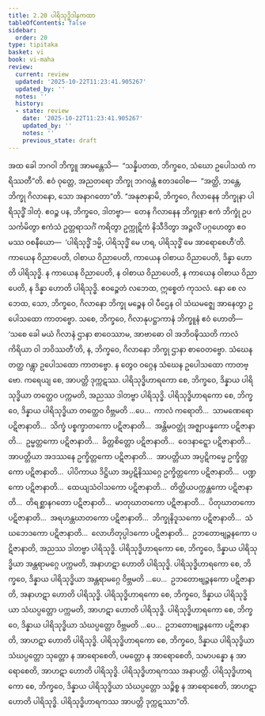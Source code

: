```yaml
---
title: 2.20 ပါရိသုဒ္ဓိဒါနကထာ
tableOfContents: false
sidebar:
  order: 20
type: tipitaka
basket: vi
book: vi-maha
review:
  current: review
  updated: '2025-10-22T11:23:41.905267'
  updated_by: ''
  notes: ''
  history:
  - state: review
    date: '2025-10-22T11:23:41.905267'
    updated_by: ''
    notes: ''
    previous_state: draft
---
```



<ReviewStatus review={frontmatter.review} showDetails={true} />

<HypothesisAnnotation frontmatter={frontmatter} />

<DynamicBreadcrumb />

<Division number="164" book="vi-maha" e="ch" v="3" p="161">

<Paragraph number="678" book="vi-maha">
အထ ခေါ ဘဂဝါ ဘိက္ခူ အာမန္တေသိ—  “သန္နိပတထ, ဘိက္ခဝေ, သံဃော ဥပေါသထံ ကရိဿတီ”တိ. ဧဝံ ဝုတ္တေ, အညတရော ဘိက္ခု ဘဂဝန္တံ ဧတဒဝေါစ—  “အတ္ထိ, ဘန္တေ, ဘိက္ခု ဂိလာနော, သော အနာဂတော”တိ.
</Paragraph>

<Paragraph number="679" book="vi-maha">
“အနုဇာနာမိ, ဘိက္ခဝေ, ဂိလာနေန ဘိက္ခုနာ ပါရိသုဒ္ဓိံ ဒါတုံ. ဧဝဉ္စ ပန, ဘိက္ခဝေ, ဒါတဗ္ဗာ—  တေန ဂိလာနေန ဘိက္ခုနာ ဧကံ ဘိက္ခုံ ဥပသင်္ကမိတွာ ဧကံသံ ဥတ္တရာသင်္ဂံ ကရိတွာ ဥက္ကုဋိကံ နိသီဒိတွာ အဉ္ဇလိံ ပဂ္ဂဟေတွာ ဧဝမဿ ဝစနီယော—  ‘ပါရိသုဒ္ဓိံ ဒမ္မိ, ပါရိသုဒ္ဓိံ မေ ဟရ, ပါရိသုဒ္ဓိံ မေ အာရောစေဟီ’တိ. ကာယေန ဝိညာပေတိ, ဝါစာယ ဝိညာပေတိ, ကာယေန ဝါစာယ ဝိညာပေတိ, ဒိန္နာ ဟောတိ ပါရိသုဒ္ဓိ. န ကာယေန ဝိညာပေတိ, န ဝါစာယ ဝိညာပေတိ, န ကာယေန ဝါစာယ ဝိညာပေတိ, န ဒိန္နာ ဟောတိ ပါရိသုဒ္ဓိ. ဧဝဉ္စေတံ လဘေထ, ဣစ္စေတံ ကုသလံ. နော စေ လဘေထ, သော, ဘိက္ခဝေ, ဂိလာနော ဘိက္ခု မဉ္စေန ဝါ ပီဌေန ဝါ သံဃမဇ္ဈေ အာနေတွာ ဥပေါသထော ကာတဗ္ဗော. သစေ, ဘိက္ခဝေ, ဂိလာနုပဋ္ဌာကာနံ ဘိက္ခူနံ ဧဝံ ဟောတိ—  ‘သစေ ခေါ မယံ ဂိလာနံ ဌာနာ စာဝေဿာမ, အာဗာဓော ဝါ အဘိဝဍ္ဎိဿတိ ကာလံကိရိယာ ဝါ ဘဝိဿတီ’တိ, န, ဘိက္ခဝေ, ဂိလာနော ဘိက္ခု ဌာနာ စာဝေတဗ္ဗော. သံဃေန တတ္ထ ဂန္တွာ ဥပေါသထော ကာတဗ္ဗော. န တွေဝ ဝဂ္ဂေန သံဃေန ဥပေါသထော ကာတဗ္ဗော. ကရေယျ စေ, အာပတ္တိ ဒုက္ကဋဿ.
</Paragraph>

<Paragraph number="680" book="vi-maha">
ပါရိသုဒ္ဓိဟာရကော စေ, ဘိက္ခဝေ, ဒိန္နာယ ပါရိသုဒ္ဓိယာ တတ္ထေဝ ပက္ကမတိ, အညဿ ဒါတဗ္ဗာ ပါရိသုဒ္ဓိ. ပါရိသုဒ္ဓိဟာရကော စေ, ဘိက္ခဝေ, ဒိန္နာယ ပါရိသုဒ္ဓိယာ တတ္ထေဝ ဝိဗ္ဘမတိ …ပေ…  ကာလံ ကရောတိ…  သာမဏေရော ပဋိဇာနာတိ…  သိက္ခံ ပစ္စက္ခာတကော ပဋိဇာနာတိ…  အန္တိမဝတ္ထုံ အဇ္ဈာပန္နကော ပဋိဇာနာတိ…  ဥမ္မတ္တကော ပဋိဇာနာတိ…  ခိတ္တစိတ္တော ပဋိဇာနာတိ…  ဝေဒနာဋ္ဋော ပဋိဇာနာတိ…  အာပတ္တိယာ အဒဿနေ ဥက္ခိတ္တကော ပဋိဇာနာတိ…  အာပတ္တိယာ အပ္ပဋိကမ္မေ ဥက္ခိတ္တကော ပဋိဇာနာတိ…  ပါပိကာယ ဒိဋ္ဌိယာ အပ္ပဋိနိဿဂ္ဂေ ဥက္ခိတ္တကော ပဋိဇာနာတိ…  ပဏ္ဍကော ပဋိဇာနာတိ…  ထေယျသံဝါသကော ပဋိဇာနာတိ…  တိတ္ထိယပက္ကန္တကော ပဋိဇာနာတိ…  တိရစ္ဆာနဂတော ပဋိဇာနာတိ…  မာတုဃာတကော ပဋိဇာနာတိ…  ပိတုဃာတကော ပဋိဇာနာတိ…  အရဟန္တဃာတကော ပဋိဇာနာတိ…  ဘိက္ခုနိဒူသကော ပဋိဇာနာတိ…  သံဃဘေဒကော ပဋိဇာနာတိ…  လောဟိတုပ္ပါဒကော ပဋိဇာနာတိ…  ဥဘတောဗျဉ္ဇနကော ပဋိဇာနာတိ, အညဿ ဒါတဗ္ဗာ ပါရိသုဒ္ဓိ.
</Paragraph>

<Paragraph number="681" book="vi-maha">
ပါရိသုဒ္ဓိဟာရကော စေ, ဘိက္ခဝေ, ဒိန္နာယ ပါရိသုဒ္ဓိယာ အန္တရာမဂ္ဂေ ပက္ကမတိ, အနာဟဋာ ဟောတိ ပါရိသုဒ္ဓိ. ပါရိသုဒ္ဓိဟာရကော စေ, ဘိက္ခဝေ, ဒိန္နာယ ပါရိသုဒ္ဓိယာ အန္တရာမဂ္ဂေ ဝိဗ္ဘမတိ …ပေ…  ဥဘတောဗျဉ္ဇနကော ပဋိဇာနာတိ, အနာဟဋာ ဟောတိ ပါရိသုဒ္ဓိ.
</Paragraph>

<Paragraph number="682" book="vi-maha">
ပါရိသုဒ္ဓိဟာရကော စေ, ဘိက္ခဝေ, ဒိန္နာယ ပါရိသုဒ္ဓိယာ သံဃပ္ပတ္တော ပက္ကမတိ, အာဟဋာ ဟောတိ ပါရိသုဒ္ဓိ. ပါရိသုဒ္ဓိဟာရကော စေ, ဘိက္ခဝေ, ဒိန္နာယ ပါရိသုဒ္ဓိယာ သံဃပ္ပတ္တော ဝိဗ္ဘမတိ …ပေ…  ဥဘတောဗျဉ္ဇနကော ပဋိဇာနာတိ, အာဟဋာ ဟောတိ ပါရိသုဒ္ဓိ.
</Paragraph>

<Paragraph number="683" book="vi-maha">
ပါရိသုဒ္ဓိဟာရကော စေ, ဘိက္ခဝေ, ဒိန္နာယ ပါရိသုဒ္ဓိယာ သံဃပ္ပတ္တော သုတ္တော န အာရောစေတိ, ပမတ္တော န အာရောစေတိ, သမာပန္နော န အာရောစေတိ, အာဟဋာ ဟောတိ ပါရိသုဒ္ဓိ. ပါရိသုဒ္ဓိဟာရကဿ အနာပတ္တိ.
</Paragraph>

<Paragraph number="684" book="vi-maha">
ပါရိသုဒ္ဓိဟာရကော စေ, ဘိက္ခဝေ, ဒိန္နာယ ပါရိသုဒ္ဓိယာ သံဃပ္ပတ္တော သဉ္စိစ္စ န အာရောစေတိ, အာဟဋာ ဟောတိ ပါရိသုဒ္ဓိ. ပါရိသုဒ္ဓိဟာရကဿ အာပတ္တိ ဒုက္ကဋဿာ”တိ.
</Paragraph>
</Division>